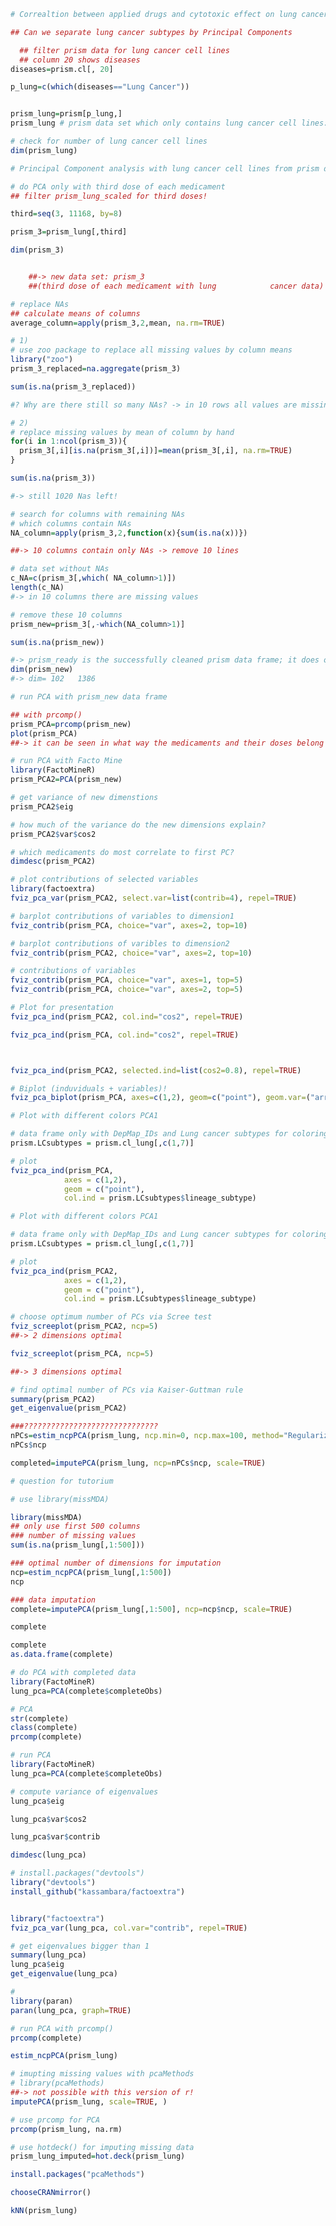 ```r
# Correaltion between applied drugs and cytotoxic effect on lung cancer cells?

## Can we separate lung cancer subtypes by Principal Components

  ## filter prism data for lung cancer cell lines
  ## column 20 shows diseases
diseases=prism.cl[, 20]

p_lung=c(which(diseases=="Lung Cancer"))


prism_lung=prism[p_lung,]
prism_lung # prism data set which only contains lung cancer cell lines:     prism_lung

# check for number of lung cancer cell lines
dim(prism_lung)
```
```r
# Principal Component analysis with lung cancer cell lines from prism data set

# do PCA only with third dose of each medicament
## filter prism_lung_scaled for third doses!

third=seq(3, 11168, by=8)

prism_3=prism_lung[,third]

dim(prism_3)


    ##-> new data set: prism_3  
    ##(third dose of each medicament with lung            cancer data)
```

```r
# replace NAs 
## calculate means of columns
average_column=apply(prism_3,2,mean, na.rm=TRUE)
```



```r
# 1)
# use zoo package to replace all missing values by column means
library("zoo")
prism_3_replaced=na.aggregate(prism_3)

sum(is.na(prism_3_replaced))

#? Why are there still so many NAs? -> in 10 rows all values are missing(102 celllines) -> 1020 NAs, function can not calculate mean 


```

```r
# 2)
# replace missing values by mean of column by hand
for(i in 1:ncol(prism_3)){
  prism_3[,i][is.na(prism_3[,i])]=mean(prism_3[,i], na.rm=TRUE)
}

sum(is.na(prism_3))

#-> still 1020 Nas left! 
```

```r
# search for columns with remaining NAs
# which columns contain NAs
NA_column=apply(prism_3,2,function(x){sum(is.na(x))})

##-> 10 columns contain only NAs -> remove 10 lines

# data set without NAs
c_NA=c(prism_3[,which( NA_column>1)])
length(c_NA)
#-> in 10 columns there are missing values

```


```r
# remove these 10 columns 
prism_new=prism_3[,-which(NA_column>1)]

sum(is.na(prism_new))

#-> prism_ready is the successfully cleaned prism data frame; it does only include those cell lines which belong to lung cancer; it does only contain the third dose of each medicament; all NAs were replaced by the mean of the corresponding column; 10 columns with only NAs have been removed 
dim(prism_new)
#-> dim= 102   1386
```


```r
# run PCA with prism_new data frame

## with prcomp()
prism_PCA=prcomp(prism_new)
plot(prism_PCA)
##-> it can be seen in what way the medicaments and their doses belong to the PCs
```


```r
# run PCA with Facto Mine
library(FactoMineR)
prism_PCA2=PCA(prism_new)
```
```r
# get variance of new dimenstions
prism_PCA2$eig
```

```r
# how much of the variance do the new dimensions explain?
prism_PCA2$var$cos2
```

```r
# which medicaments do most correlate to first PC?
dimdesc(prism_PCA2)
```
```r
# plot contributions of selected variables
library(factoextra)
fviz_pca_var(prism_PCA2, select.var=list(contrib=4), repel=TRUE)
```
```r
# barplot contributions of variables to dimension1
fviz_contrib(prism_PCA, choice="var", axes=2, top=10)

# barplot contributions of varibles to dimension2
fviz_contrib(prism_PCA2, choice="var", axes=2, top=10)
```


```r
# contributions of variables
fviz_contrib(prism_PCA, choice="var", axes=1, top=5)
fviz_contrib(prism_PCA, choice="var", axes=2, top=5)
```

```r
# Plot for presentation
fviz_pca_ind(prism_PCA2, col.ind="cos2", repel=TRUE)

fviz_pca_ind(prism_PCA, col.ind="cos2", repel=TRUE)



fviz_pca_ind(prism_PCA2, selected.ind=list(cos2=0.8), repel=TRUE)
```
```r
# Biplot (induviduals + variables)!
fviz_pca_biplot(prism_PCA, axes=c(1,2), geom=c("point"), geom.var=("arrow"),title = ("PCA - Biplot"))
```

```r
# Plot with different colors PCA1

# data frame only with DepMap_IDs and Lung cancer subtypes for coloring
prism.LCsubtypes = prism.cl_lung[,c(1,7)]

# plot
fviz_pca_ind(prism_PCA, 
            axes = c(1,2),
            geom = c("point"),
            col.ind = prism.LCsubtypes$lineage_subtype)

```

```r
# Plot with different colors PCA1

# data frame only with DepMap_IDs and Lung cancer subtypes for coloring
prism.LCsubtypes = prism.cl_lung[,c(1,7)]

# plot
fviz_pca_ind(prism_PCA2, 
            axes = c(1,2),
            geom = c("point"),
            col.ind = prism.LCsubtypes$lineage_subtype)

```


```r
# choose optimum number of PCs via Scree test
fviz_screeplot(prism_PCA2, ncp=5)
##-> 2 dimensions optimal

fviz_screeplot(prism_PCA, ncp=5)

##-> 3 dimensions optimal
```

```r
# find optimal number of PCs via Kaiser-Guttman rule
summary(prism_PCA2)
get_eigenvalue(prism_PCA2)

```


















```r
###??????????????????????????????
nPCs=estim_ncpPCA(prism_lung, ncp.min=0, ncp.max=100, method="Regularized", scale=TRUE, method.cv="gcv")
nPCs$ncp

completed=imputePCA(prism_lung, ncp=nPCs$ncp, scale=TRUE)
```

```r
# question for tutorium

# use library(missMDA)

library(missMDA)
## only use first 500 columns
### number of missing values
sum(is.na(prism_lung[,1:500]))

### optimal number of dimensions for imputation
ncp=estim_ncpPCA(prism_lung[,1:500])
ncp

### data imputation
complete=imputePCA(prism_lung[,1:500], ncp=ncp$ncp, scale=TRUE)

complete
```
```r
complete
as.data.frame(complete)
```


```r
# do PCA with completed data
library(FactoMineR)
lung_pca=PCA(complete$completeObs)
```


```r
# PCA
str(complete)
class(complete)
prcomp(complete)
```


```r
# run PCA
library(FactoMineR)
lung_pca=PCA(complete$completeObs)
```


```r
# compute variance of eigenvalues
lung_pca$eig

lung_pca$var$cos2
```


```r
lung_pca$var$contrib
```
```r
dimdesc(lung_pca)
```
```r
# install.packages("devtools")
library("devtools")
install_github("kassambara/factoextra")


library("factoextra")
fviz_pca_var(lung_pca, col.var="contrib", repel=TRUE)
```
```r
# get eigenvalues bigger than 1
summary(lung_pca)
lung_pca$eig
get_eigenvalue(lung_pca)
```
```r
# 
library(paran)
paran(lung_pca, graph=TRUE)
```


```r
# run PCA with prcomp()
prcomp(complete)


```


```r
estim_ncpPCA(prism_lung)
```

```r
# imupting missing values with pcaMethods
# library(pcaMethods)
##-> not possible with this version of r!
imputePCA(prism_lung, scale=TRUE, )
```

```r
# use prcomp for PCA
prcomp(prism_lung, na.rm)
```
```r
# use hotdeck() for imputing missing data
prism_lung_imputed=hot.deck(prism_lung)


```
```r
install.packages("pcaMethods")

```
```r
chooseCRANmirror()
```

```r
kNN(prism_lung)
```
